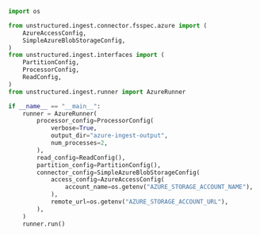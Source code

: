 ```python Python
import os

from unstructured.ingest.connector.fsspec.azure import (
    AzureAccessConfig,
    SimpleAzureBlobStorageConfig,
)
from unstructured.ingest.interfaces import (
    PartitionConfig,
    ProcessorConfig,
    ReadConfig,
)
from unstructured.ingest.runner import AzureRunner

if __name__ == "__main__":
    runner = AzureRunner(
        processor_config=ProcessorConfig(
            verbose=True,
            output_dir="azure-ingest-output",
            num_processes=2,
        ),
        read_config=ReadConfig(),
        partition_config=PartitionConfig(),
        connector_config=SimpleAzureBlobStorageConfig(
            access_config=AzureAccessConfig(
                account_name=os.getenv("AZURE_STORAGE_ACCOUNT_NAME"),
            ),
            remote_url=os.getenv("AZURE_STORAGE_ACCOUNT_URL"),
        ),
    )
    runner.run()
```
